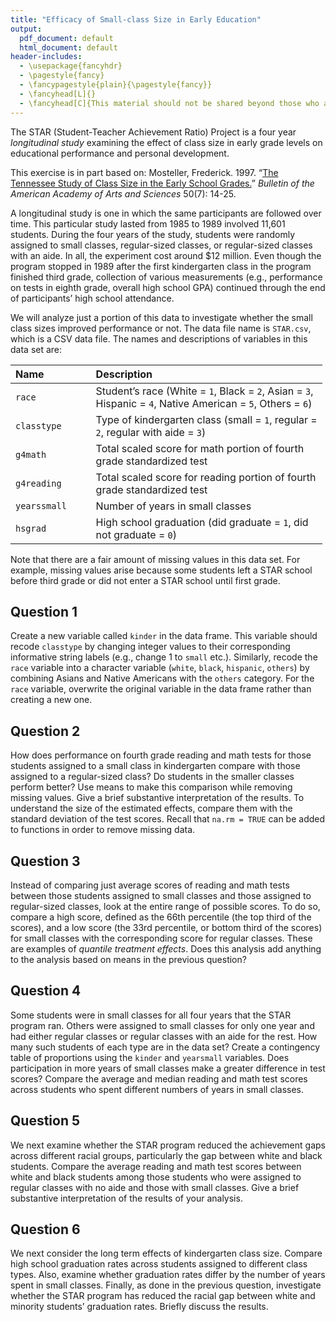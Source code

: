 ```yaml
---
title: "Efficacy of Small-class Size in Early Education"
output: 
  pdf_document: default
  html_document: default
header-includes:
  - \usepackage{fancyhdr}
  - \pagestyle{fancy}
  - \fancypagestyle{plain}{\pagestyle{fancy}}
  - \fancyhead[L]{}
  - \fancyhead[C]{This material should not be shared beyond those who are enrolled in this class}
---
```


The STAR (Student-Teacher Achievement Ratio) Project is a four year *longitudinal study* examining the effect of class size in early grade levels on educational performance and personal development.

This exercise is in part based on: Mosteller, Frederick. 1997. “[The Tennessee Study of Class Size in the Early School Grades.](http://dx.doi.org/10.2307/3824562)” *Bulletin of the American Academy of Arts and Sciences* 50(7): 14-25.
  
A longitudinal study is one in which the same participants are followed over time. This particular study lasted from 1985 to 1989 involved 11,601 students. During the four years of the study, students were randomly assigned to small classes, regular-sized classes, or regular-sized classes with an aide. In all, the experiment cost around $12 million. Even though the program stopped in 1989 after the first kindergarten class in the program finished third grade, collection of various measurements (e.g., performance on tests in eighth grade, overall high school GPA) continued through the end of participants' high school attendance.

We will analyze just a portion of this data to investigate whether the small class sizes improved performance or not. The data file name is `STAR.csv`, which is a CSV data file. The names and descriptions of variables in this data set are: 

--------------------------------------------------------------------------------
 Name                 Description
 -------------------- ----------------------------------------------------------
 `race`               Student's race (White = `1`, Black = `2`, Asian = `3`, Hispanic = `4`,  Native American = `5`, Others = `6`)

 `classtype`          Type of kindergarten class (small = `1`, regular = `2`, regular with aide = `3`)

 `g4math`             Total scaled score for math portion of fourth grade standardized test 

 `g4reading`          Total scaled score for reading portion of fourth grade standardized test 

 `yearssmall`         Number of years in small classes 

 `hsgrad`             High school graduation (did graduate = `1`, did not graduate = `0`) 
 --------------------------------------------------------------------------------

Note that there are a fair amount of missing values in this data set. For example, missing values arise because some students left a STAR school before third grade or did not enter a STAR school until first grade.
 
## Question 1

Create a new variable called `kinder` in the data frame. This variable should recode `classtype` by changing integer values to their corresponding informative string labels (e.g., change 1 to `small` etc.).  Similarly, recode the `race` variable into a character variable (`white`, `black`, `hispanic`, `others`) by combining Asians and Native Americans with the `others` category. For the `race` variable, overwrite the original variable in the data frame rather than creating a new one. 

## Question 2

How does performance on fourth grade reading and math tests for those students assigned to a small class in kindergarten compare with those assigned to a regular-sized class?  Do students in the smaller classes perform better? Use means to make this comparison while removing missing values. Give a brief substantive interpretation of the results. To understand the size of the estimated effects, compare them with the standard deviation of the test scores.  Recall that `na.rm = TRUE` can be added to functions in order to remove missing data. 

## Question 3

Instead of comparing just average scores of reading and math tests between those students assigned to small classes and those assigned to regular-sized classes, look at the entire range of possible scores. To do so, compare a high score, defined as the 66th percentile (the top third of the scores), and a low score (the 33rd percentile, or bottom third of the scores) for small classes with the corresponding score for regular classes. These are examples of *quantile treatment effects*. Does this analysis add anything to the analysis based on means in the previous question?

## Question 4

Some students were in small classes for all four years that the STAR program ran. Others were assigned to small classes for only one year and had either regular classes or regular classes with an aide for the rest. How many such students of each type are in the data set? Create a contingency table of proportions using the `kinder` and `yearsmall` variables. Does participation in more years of small classes make a greater difference in test scores? Compare the average and median reading and math test scores across students who spent different numbers of years in small classes.

## Question 5

We next examine whether the STAR program reduced the achievement gaps across different racial groups, particularly the gap between white and black students. Compare the average reading and math test scores between white and black students among those students who were assigned to regular classes with no aide and those with small classes. Give a brief substantive interpretation of the results of your analysis.

## Question 6

We next consider the long term effects of kindergarten class size. Compare high school graduation rates across students assigned to different class types. Also, examine whether graduation rates differ by the number of years spent in small classes. Finally, as done in the previous question, investigate whether the STAR program has reduced the racial gap between white and minority students' graduation rates. Briefly discuss the results.

